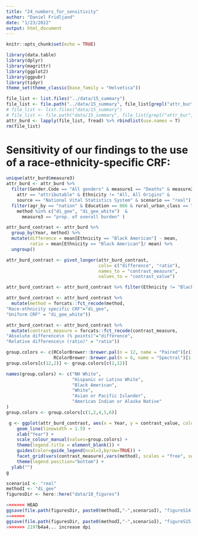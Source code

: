 ```yaml
---
title: "24_numbers_for_sensitivity"
author: "Daniel Fridljand"
date: "1/23/2022"
output: html_document
---
```


```r
knitr::opts_chunk$set(echo = TRUE)
```

```r
library(data.table)
library(dplyr)
library(magrittr)
library(ggplot2)
library(ggpubr)
library(tidyr)
theme_set(theme_classic(base_family = "Helvetica"))
```

```r
file_list <- list.files("../data/15_summary")
file_list <- file.path("../data/15_summary", file_list[grepl("attr_bur", file_list)])
# file_list <- list.files("data/15_summary")
# file_list <- file.path("data/15_summary", file_list[grepl("attr_bur", file_list)])
attr_burd <- lapply(file_list, fread) %>% rbindlist(use.names = T)
rm(file_list)
```

# Sensitivity of our findings to the use of a race-ethnicity-specific CRF:
```r
unique(attr_burd$measure3)
attr_burd <- attr_burd %>%
  filter(Gender.Code == "All genders" & measure1 == "Deaths" & measure2 == "age-adjusted rate per 100,000" &
    attr == "attributable" & Ethnicity != "All, All Origins" &
    source == "National Vital Statistics System" & scenario == "real") %>%
  filter(agr_by == "nation" & Education == 666 & rural_urban_class == "All" &
    method %in% c("di_gee", "di_gee_white")  &
      measure3 == "prop. of overall burden" ) 

```

```r
attr_burd_contrast <- attr_burd %>%
  group_by(Year, method) %>%
  mutate(difference = mean[Ethnicity == "Black American"] - mean,
         ratio = mean[Ethnicity == "Black American"]/ mean) %>%
  ungroup()

attr_burd_contrast <- pivot_longer(attr_burd_contrast,
                                   cols= c("difference", "ratio"),
                                   names_to = "contrast_measure",
                                   values_to = "contrast_value") 

attr_burd_contrast <- attr_burd_contrast %>% filter(Ethnicity != "Black American") 

attr_burd_contrast <- attr_burd_contrast %>%
  mutate(method = forcats::fct_recode(method,
"Race-ethnicity specific CRF"="di_gee",
"Uniform CRF" = "di_gee_white"))

attr_burd_contrast <- attr_burd_contrast %>%
  mutate(contrast_measure = forcats::fct_recode(contrast_measure,
"Absolute difference\n (% points)"="difference",
"Relative difference\n (ratio)" = "ratio"))

```

```r
group.colors <- c(RColorBrewer::brewer.pal(n = 12, name = "Paired")[c(1:6,8:10, 12)], 
                  RColorBrewer::brewer.pal(n = 6, name = "Spectral")[1:2])
group.colors[c(12,2)] <- group.colors[c(2,12)] 

names(group.colors) <- c("NH White",
                         "Hispanic or Latino White",
                         "Black American",
                         "White",
                         "Asian or Pacific Islander",
                         "American Indian or Alaska Native"
)
group.colors <- group.colors[c(1,2,4,5,6)]
```

```r
 g <- ggplot(attr_burd_contrast, aes(x = Year, y = contrast_value, color = Ethnicity))+
    geom_line(linewidth = 1.5) +
    xlab("Year") +
    scale_colour_manual(values=group.colors) +
    theme(legend.title = element_blank()) +
    guides(color=guide_legend(ncol=3,byrow=TRUE)) +
    facet_grid(vars(contrast_measure),vars(method), scales = "free", switch="y") + 
    theme(legend.position="bottom") +
  ylab("")
g
```

```r
scenarioI <- "real"
methodI <- "di_gee"
figuresDir <- here::here("data/18_figures") 

<<<<<<< HEAD
ggsave(file.path(figuresDir, paste0(methodI,"-",scenarioI), "figureS14.png"), g, height = 6, width = 8)
=======
ggsave(file.path(figuresDir, paste0(methodI,"-",scenarioI), "figureS15.png"), dpi = 300, g, height = 6, width = 8)
>>>>>>> 2197b4a4... increase dpi
```

